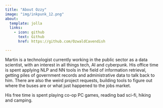 ```yaml
---
title: "About Ozzy"
image: "img/inkpunk_12.png"
about:
  template: jolla
  links:
    - icon: github
      text: Github
      href: https://github.com/OzwaldCavendish

---
```


Martin is a technologist currently working in the public sector as a data scientist, with an interest in all things tech, AI and cyberpunk.  His office time is spent applying NLP and NN tools in the field of information retrieval, getting piles of government records and administrative data to talk back to him.  There are also the weird project requests, building tools to figure out where the buses are or what just happened to the jobs market.

His free time is spent playing co-op PC games, reading bad sci-fi, hiking and camping.